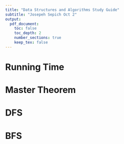 ```yaml
---
title: "Data Structures and Algorithms Study Guide"
subtitle: "Josepeh Sepich Oct 2"
output:
  pdf_document:
    toc: false
    toc_depth: 2
    number_sections: true
    keep_tex: false
---
```


# Running Time




# Master Theorem




# DFS




# BFS















